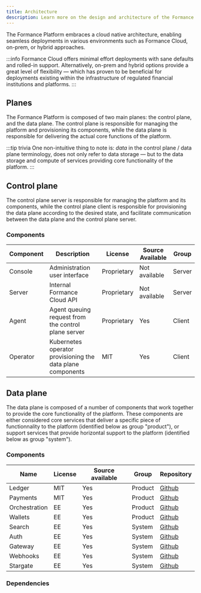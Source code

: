 ```yaml
---
title: Architecture
description: Learn more on the design and architecture of the Formance Platform.
---
```


<!-- The Formance Platform is composed of a number of components that work together to provide a reliable and highly modular platform. These components are either considered are core services that enable a specific goal, or support services that provide horizontal functionality to the platform. -->

The Formance Platform embraces a cloud native architecture, enabling seamless deployments in various environments such as Formance Cloud, on-prem, or hybrid approaches.

:::info
Formance Cloud offers minimal effort deployments with sane defaults and rolled-in support. Alternatively, on-prem and hybrid options provide a great level of flexibility — which has proven to be beneficial for deployments existing within the infrastructure of regulated financial institutions and platforms.
:::

## Planes

The Formance Platform is composed of two main planes: the control plane, and the data plane. The control plane is responsible for managing the platform and provisioning its components, while the data plane is responsible for delivering the actual core functions of the platform.

:::tip trivia
One non-intuitive thing to note is: _data_ in the control plane / data plane terminology, does not only refer to data storage — but to the data storage and compute of services providing core functionality of the platform.
:::

## Control plane

The control plane server is responsible for managing the platform and its components, while the control plane client is responsible for provisioning the data plane according to the desired state, and facilitate communication between the data plane and the control plane server.

### Components

| Component         | Description                                               | License     | Source Available | Group   |
|-------------------|-----------------------------------------------------------|-------------|------------------|---------|
| Console           | Administration user interface                             | Proprietary | Not available    | Server  |
| Server            | Internal Formance Cloud API                               | Proprietary | Not available    | Server  |
| Agent             | Agent queuing request from the control plane server       | Proprietary        | Yes              | Client  |
| Operator          | Kubernetes operator provisioning the data plane components| MIT        | Yes              | Client  |


## Data plane

The data plane is composed of a number of components that work together to provide the core functionality of the platform. These components are either considered core services that deliver a specific piece of functionnality to the platform (identified below as group "product"), or support services that provide horizontal support to the platform (identified below as group "system").

### Components

| Name          | License | Source available | Group    | Repository |
|---------------|---------|------------------|---------|------------|
| Ledger        | MIT     | Yes              | Product | [Github](https://github.com/formancehq/stack/tree/main/components/ledger) |
| Payments      | MIT     | Yes              | Product | [Github](https://github.com/formancehq/stack/tree/main/components/payments) |
| Orchestration | EE      | Yes              | Product | [Github](https://github.com/formancehq/stack/tree/main/ee/orchestration) |
| Wallets       | EE     | Yes              | Product | [Github](https://github.com/formancehq/stack/tree/main/ee/wallets) |
| Search        | EE     | Yes              | System  | [Github](https://github.com/formancehq/stack/tree/main/ee/search) |
| Auth          | EE     | Yes              | System  | [Github](https://github.com/formancehq/stack/tree/main/ee/auth) |
| Gateway       | EE     | Yes              | System  | [Github](https://github.com/formancehq/stack/tree/main/ee/gateway) |
| Webhooks      | EE     | Yes              | System  | [Github](https://github.com/formancehq/stack/tree/main/ee/webhooks) |
| Stargate      | EE    | Yes              | System  | [Github](https://github.com/formancehq/stack/tree/main/ee/stargate) |

### Dependencies